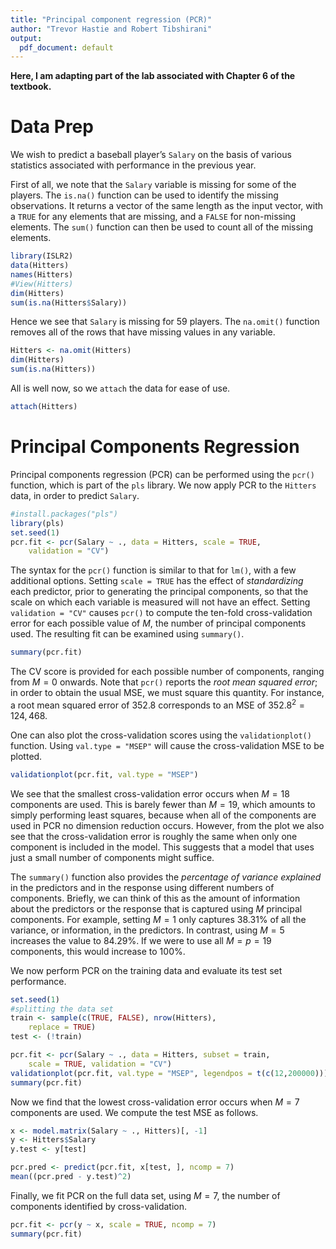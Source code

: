 ```yaml
---
title: "Principal component regression (PCR)"
author: "Trevor Hastie and Robert Tibshirani"
output:
  pdf_document: default
---
```


**Here, I am adapting part of the lab associated with Chapter 6 of the textbook.** 

# Data Prep

We wish to predict a baseball player's `Salary` on the basis of various statistics associated with performance in the previous year.

First of all, we note that the `Salary` variable is missing for some of the players.  The `is.na()` function can be used to identify the missing observations. It returns a vector of the same length as the input vector, with a `TRUE` for any elements that are missing, and a `FALSE` for non-missing elements.
 The `sum()` function can then be used to count all of the missing elements.

```r
library(ISLR2)
data(Hitters)
names(Hitters)
#View(Hitters)
dim(Hitters)
sum(is.na(Hitters$Salary))
```

Hence we see that `Salary` is missing for $59$ players. The `na.omit()` function removes all of the rows that have missing values in any variable.

```r
Hitters <- na.omit(Hitters)
dim(Hitters)
sum(is.na(Hitters))
```

All is well now, so we `attach` the data for ease of use. 

```r
attach(Hitters)
```

# Principal Components Regression

Principal components regression (PCR) can be performed using the `pcr()` function, which is part of the `pls` library. We now apply PCR to the `Hitters` data, in order to predict `Salary`. 

```r
#install.packages("pls")
library(pls)
set.seed(1)
pcr.fit <- pcr(Salary ~ ., data = Hitters, scale = TRUE,
    validation = "CV")
```

The syntax for the `pcr()` function is similar to that for `lm()`, with a few additional
options. Setting `scale = TRUE` has the effect of *standardizing* each
predictor, prior to generating the principal
components, so that the scale on which each variable is measured will not have an effect.
 Setting `validation = "CV"` causes
`pcr()` to compute the ten-fold cross-validation error for each possible
value of $M$, the number of principal components used. The resulting fit can be examined using `summary()`.

```r
summary(pcr.fit)
```

The CV score is provided for each possible number of components, ranging
from $M=0$ onwards. Note that  `pcr()` reports the *root mean squared error*; in order to obtain the usual MSE, we must square this quantity. For instance, a root mean squared error of $352.8$ corresponds to an MSE of
$352.8^2=124{,}468$.

One can also plot the cross-validation scores using the
`validationplot()` function. Using `val.type = "MSEP"`
will cause the cross-validation MSE to be plotted.

```r
validationplot(pcr.fit, val.type = "MSEP")
```

We see that the smallest cross-validation error occurs when $M=18$ components are used. This is barely fewer than $M=19$, which amounts to simply performing least squares, because when all of the components are used in PCR no dimension reduction occurs. However, from the plot we also see that the cross-validation error is roughly the same when only one component is included in the model. This suggests that a model that uses just a small number of components might suffice.

The `summary()` function also provides the *percentage of variance explained* in the predictors and in the response using different numbers of components. Briefly, we can think of this as
the amount of information about the predictors or the
response that is captured using $M$ principal components. For example, setting $M=1$ only captures $38.31 \%$ of all the variance, or information, in the predictors. In contrast, using $M=5$ increases the value to $84.29 \%$. If we
were to use all $M=p=19$ components, this would increase to $100 \%$.

We now perform PCR on the training data and evaluate its test set performance.

```r
set.seed(1)
#splitting the data set
train <- sample(c(TRUE, FALSE), nrow(Hitters),
    replace = TRUE)
test <- (!train)

pcr.fit <- pcr(Salary ~ ., data = Hitters, subset = train,
    scale = TRUE, validation = "CV")
validationplot(pcr.fit, val.type = "MSEP", legendpos = t(c(12,200000)))
summary(pcr.fit)
```

Now we find that the lowest cross-validation error occurs when $M=7$ components are used.
We compute the test MSE as follows.

```r
x <- model.matrix(Salary ~ ., Hitters)[, -1]
y <- Hitters$Salary
y.test <- y[test]

pcr.pred <- predict(pcr.fit, x[test, ], ncomp = 7)
mean((pcr.pred - y.test)^2)
```


Finally, we fit PCR on the full data set, using $M=7$, the number of components identified by cross-validation.

```r
pcr.fit <- pcr(y ~ x, scale = TRUE, ncomp = 7)
summary(pcr.fit)
```
